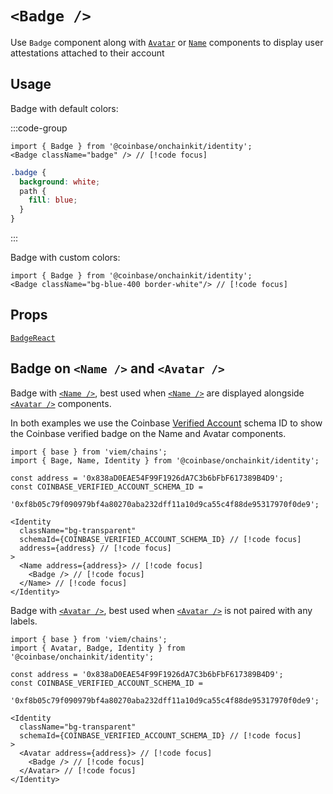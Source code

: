 
# `<Badge />`

Use `Badge` component along with [`Avatar`](/identity/avatar) or [`Name`](/identity/name) components to display user attestations attached to their account

## Usage

Badge with default colors:


:::code-group

```tsx [tsx]
import { Badge } from '@coinbase/onchainkit/identity';
<Badge className="badge" /> // [!code focus]
```

```css [css]
.badge {
  background: white;
  path {
    fill: blue;
  }
}
```

:::

<App>
  <Badge className="badge" />
</App>

Badge with custom colors:

```tsx
import { Badge } from '@coinbase/onchainkit/identity';
<Badge className="bg-blue-400 border-white"/> // [!code focus]
```

<App>
  <Badge className="bg-blue-400 border-white"/>
</App>

## Props

[`BadgeReact`](/identity/types#BadgeReact)

## Badge on `<Name />` and `<Avatar />`

Badge with [`<Name />`](/identity/name), best used when [`<Name />`](/identity/name) are displayed alongside [`<Avatar />`](/identity/avatar) components.

In both examples we use the Coinbase [Verified Account](https://base.easscan.org/schema/view/0xf8b05c79f090979bf4a80270aba232dff11a10d9ca55c4f88de95317970f0de9) schema ID to show the Coinbase verified badge on the Name and Avatar components.

```tsx
import { base } from 'viem/chains';
import { Bage, Name, Identity } from '@coinbase/onchainkit/identity';

const address = '0x838aD0EAE54F99F1926dA7C3b6bFbF617389B4D9';
const COINBASE_VERIFIED_ACCOUNT_SCHEMA_ID =
  '0xf8b05c79f090979bf4a80270aba232dff11a10d9ca55c4f88de95317970f0de9';

<Identity
  className="bg-transparent"
  schemaId={COINBASE_VERIFIED_ACCOUNT_SCHEMA_ID} // [!code focus]
  address={address} // [!code focus]
>
  <Name address={address}> // [!code focus]
    <Badge /> // [!code focus]
  </Name> // [!code focus]
</Identity>
```

<App>
  <Identity
    className="bg-transparent"
    schemaId="0xf8b05c79f090979bf4a80270aba232dff11a10d9ca55c4f88de95317970f0de9"
  >
    <Name address="0x838aD0EAE54F99F1926dA7C3b6bFbF617389B4D9">
      <Badge />
    </Name>
  </Identity>
</App>

Badge with [`<Avatar />`](/identity/avatar), best used when [`<Avatar />`](/identity/avatar) is not paired with any labels.

```tsx
import { base } from 'viem/chains';
import { Avatar, Badge, Identity } from '@coinbase/onchainkit/identity';

const address = '0x838aD0EAE54F99F1926dA7C3b6bFbF617389B4D9';
const COINBASE_VERIFIED_ACCOUNT_SCHEMA_ID =
  '0xf8b05c79f090979bf4a80270aba232dff11a10d9ca55c4f88de95317970f0de9';

<Identity
  className="bg-transparent"
  schemaId={COINBASE_VERIFIED_ACCOUNT_SCHEMA_ID} // [!code focus]
>
  <Avatar address={address}> // [!code focus]
    <Badge /> // [!code focus]
  </Avatar> // [!code focus]
</Identity>
```

<App>
  <Identity schemaId="0xf8b05c79f090979bf4a80270aba232dff11a10d9ca55c4f88de95317970f0de9" className="bg-transparent">
    <Avatar address="0x838aD0EAE54F99F1926dA7C3b6bFbF617389B4D9">
      <Badge />
    </Avatar>
  </Identity>
</App>
